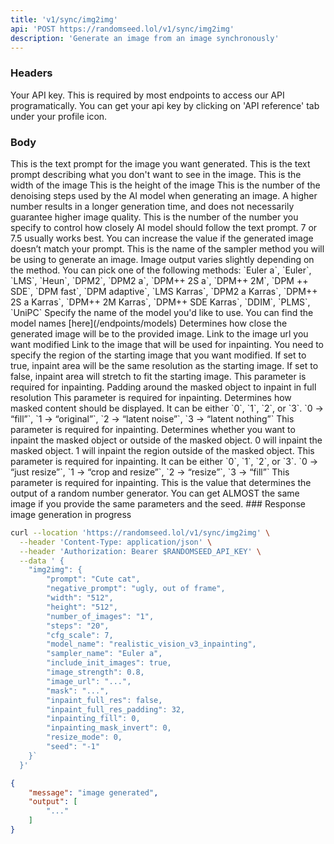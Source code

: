 ```yaml
---
title: 'v1/sync/img2img'
api: 'POST https://randomseed.lol/v1/sync/img2img'
description: 'Generate an image from an image synchronously'
---
```

### Headers

<ParamField header="Authorization" type="string">
  Your API key. This is required by most endpoints to access our API programatically. You can get your api key by clicking on 'API reference' tab under your profile icon.
</ParamField>

### Body

<ParamField body="prompt" type="string" required>
  This is the text prompt for the image you want generated.
</ParamField>

<ParamField body="negative_prompt" type="string">
  This is the text prompt describing what you don't want to see in the image.
</ParamField>

<ParamField body="width" type="string">
  This is the width of the image
</ParamField>

<ParamField body="height" type="string">
  This is the height of the image
</ParamField>

<ParamField body="number_of_steps" type="string">
  This is the number of the denoising steps used by the AI model when generating an image. A higher number results in a longer generation time, and does not necessarily guarantee higher image quality.
</ParamField>

<ParamField body="cfg_scale" type="float">
  This is the number of the number you specify to control how closely AI model should follow the text prompt. 7 or 7.5 usually works best. You can increase the value if the generated image doesn’t match your prompt.
</ParamField>

<ParamField body="sampler_name" type="string" required>
  This is the name of the sampler method you will be using to generate an image. Image output varies slightly depending on the method.
  You can pick one of the following methods: `Euler a`, `Euler`, `LMS`, `Heun`, `DPM2`, `DPM2 a`, `DPM++ 2S a`, `DPM++ 2M`, `DPM ++ SDE`, `DPM fast`, `DPM adaptive`, `LMS Karras`, `DPM2 a Karras`, `DPM++ 2S a Karras`, `DPM++ 2M Karras`, `DPM++ SDE Karras`, `DDIM`, `PLMS`, `UniPC`
</ParamField>

<ParamField body="model_name" type="string" required>
  Specify the name of the model you'd like to use. You can find the model names [here](/endpoints/models)
</ParamField>

<ParamField body="image_strength" type="float">
  Determines how close the generated image will be to the provided image.
</ParamField>

<ParamField body="image_url" type="string">
  Link to the image url you want modified
</ParamField>
<ParamField body="mask" type="string">
  Link to the image that will be used for inpainting. You need to specify the region of the starting image that you want modified.
</ParamField>
<ParamField body="inpaint_full_res" type="boolean">
  If set to true, inpaint area will be the same resolution as the starting image. If set to false, inpaint area will stretch to fit the starting image. This parameter is required for inpainting.
</ParamField>
<ParamField body="inpaint_full_res_padding" type="integer">
  Padding around the masked object to inpaint in full resolution This parameter is required for inpainting.
</ParamField>
<ParamField body="inpainting_fill" type="integer">
  Determines how masked content should be displayed. It can be either `0`, `1`, `2`, or `3`. `0 -> “fill”`, `1 -> “original”`, `2 -> “latent noise”`, `3 -> “latent nothing”`
  This parameter is required for inpainting.
</ParamField>
<ParamField body="inpainting_mask_invert" type="integer">
  Determines whether you want to inpaint the masked object or outside of the masked object. 0 will inpaint the masked object. 1 will inpaint the region outside of the masked object. This parameter is required for inpainting.
</ParamField>
<ParamField body="resize_mode" type="integer">
  It can be either `0`, `1`, `2`, or `3`. `0 -> “just resize”`, `1 -> “crop and resize”`, `2 -> “resize”`, `3 -> “fill”`
  This parameter is required for inpainting.
</ParamField>
<ParamField body="seed" type="integer">
  This is the value that determines the output of a random number generator. You can get ALMOST the same image if you provide the same parameters and the seed.
</ParamField>
### Response

<ResponseField name="message" type="string">
  image generation in progress
</ResponseField>

<RequestExample>

```bash Example Request
curl --location 'https://randomseed.lol/v1/sync/img2img' \
  --header 'Content-Type: application/json' \
  --header 'Authorization: Bearer $RANDOMSEED_API_KEY' \
  --data ' {
    "img2img": {
        "prompt": "Cute cat",
        "negative_prompt": "ugly, out of frame",
        "width": "512",
        "height": "512",
        "number_of_images": "1",
        "steps": "20",
        "cfg_scale": 7,
        "model_name": "realistic_vision_v3_inpainting",
        "sampler_name": "Euler a",
        "include_init_images": true,
        "image_strength": 0.8,
        "image_url": "...",
        "mask": "...",
        "inpaint_full_res": false,
        "inpaint_full_res_padding": 32,
        "inpainting_fill": 0,
        "inpainting_mask_invert": 0,
        "resize_mode": 0,
        "seed": "-1"
    }`
  }'
```
</RequestExample>

<ResponseExample>

```json Response
{
    "message": "image generated",
    "output": [
        "..."
    ]
}
```
</ResponseExample>

